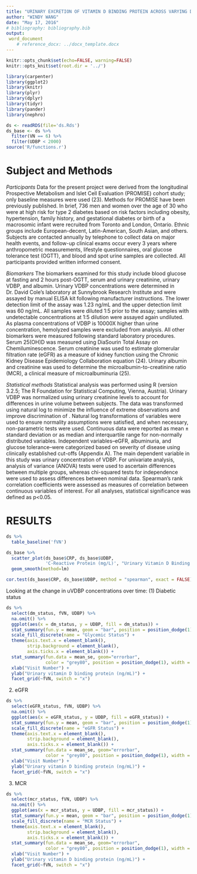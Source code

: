 ```yaml
---
title: "URINARY EXCRETION OF VITAMIN D BINDING PROTEIN ACROSS VARYING DEGREES OF KIDNEY DYSFUNCTION AND DISGLYCEMIA"
author: "WINDY WANG"
date: "May 17, 2016"
# bibliography: bibliography.bib
output:
 word_document
    # reference_docx: ../docx_template.docx
---
```


```r
knitr::opts_chunk$set(echo=FALSE, warning=FALSE)
knitr::opts_knit$set(root.dir = '../')
```

```r
library(carpenter)
library(ggplot2)
library(knitr)
library(plyr)
library(dplyr)
library(tidyr)
library(pander)
library(nephro)

ds <- readRDS(file='ds.Rds')
ds_base <- ds %>% 
  filter(VN == 6) %>% 
  filter(UDBP < 2000)
source('R/functions.r')
```

<!-- # INTRODUCTION -->

<!-- Diabetes rates in Canada have almost doubled over the past decade and it is projected that they will continue to rise (1). In 2010, the prevalence of diabetes across 216 countries was found to be 6.4%, and is expected to increase to 7.7% by 2030 (2). While there are a number of complications associated with type 2 diabetes mellitus (T2DM), diabetic nephropathy (DN) is a major cause of morbidity and mortality. DN often results in end stage renal disease (ESRD), which can only be treated by kidney transplant or dialysis (3, 4). The early stages of DN is marked by microalbuminuria, where small amounts of albumin are leaked into the urine due to permeability problems in the kidney glomerulus. -->

<!-- Poor vitamin D status is frequently observed in patients with T2DM. 7-dehydrocholesterol from sunlight and cholecalciferol from the diet are the precursors to active vitamin D (5). One hydroxyl group is added by 25-hydroxylase in the liver to form 25-hydroxyvitamin D3 (25(OH)D), the storage form of vitamin D. Another hydroxyl group is added in the kidneys by 1α-hydroxylase to give active 1,25-dihydroxyvitamin D3 (1,25(OH)2D) (5, 6). Both 25(OH)D and 1,25(OH)2D are bound to proteins in circulation (6). The vitamin D binding protein (VDBP) carries 85-90% of vitamin D metabolites (7, 8). -->

<!-- It is well recognized from cross-sectional studies that low vitamin D status is common in diabetes (9, 10). Prospective studies have reported consistent associations of low 25(OH)D with incident diabetes (11–13), but randomized control trials (RTCs) involving vitamin D supplementation have been inconsistent to date. Notwithstanding the fact that most existing trials have been poorly designed (in terms of duration, sample size, supplemented dose, outcome characterization, etc), but the general finding to date is that supplementation does not affect glucose tolerance in those with normal glycemia, but there have been slight improvements to fasting glucose levels and insulin sensitivity in subjects with impaired glucose tolerance and diabetes (14). -->

<!-- There are various mechanisms which link vitamin D to diabetes pathology. Rat models have demonstrated that pancreatic insulin secretion is inhibited by vitamin D deficiency (15). Injection of 1,25(OH)2D significantly increases β-cell cytosolic Ca2+ levels, which promotes the exocytosis of insulin from islet cells (16). Vitamin D can also bind to intracellular vitamin D receptors to regulate the body’s response to glucose by altering transcription of insulin receptor genes (17). As well, vitamin D has been found to improve insulin sensitivity in peripheral tissues (18, 19). -->

<!-- Currently, it is unclear whether hypovitaminosis D is a cause or consequence of diabetes pathology. While there is considerable research currently focused on low vitamin D levels as a risk factor for the development of diabetes, it is also conceivable that hypovitaminosis D may also be caused by diabetes pathophysiology itself (i.e. be a consequence of the disease). There are a number of potential pathways through which diabetes may cause poor vitamin D status, such as co-morbidity (including obesity), low levels of physical activity, low sun exposure, and chronic inflammation (20).  Recently, a paper by Thraikill et al. found that urinary loss of VDBP is higher in subjects with type 1 diabetes compared to healthy controls, which raises the novel idea that renal excretion of VDBP–which may still be bound to 25(OH)D–could account for hypovitaminosis D in individuals with diabetes (11).  -->

<!-- There have been a limited number of studies examining the role that urinary excretion of VDBP plays in the pathology of diabetes, and findings have been inconclusive. A cross-sectional study conducted by Thrailkill et al. in 115 subjects with type 1 diabetes (T1DM) and 55 age-matched controls showed that there is exaggerated urinary loss of VDBP in T1DM subjects compared to non-diabetic age-matched controls, particularly in association with poorer glycemic control and albuminuria (11). Multivariate analysis showed significant positive correlations between urinary VDBP with microalbuminuria (β = 1.312), glycosylated hemoglobin (β = 0.208), average capillary glucose (β = 0.931), and serum 1,25(OH)2D concentrations (β = 0.607). The study suggests that exaggerated urinary loss of VDBP in T1DM could be contributing to the low vitamin D levels observed in this disease. Other studies support the finding that there are higher levels of urinary VDBP in diabetes compared to controls. Tian et al. (12) found that urinary VDBP was higher in diabetic patients with nephropathy and micro- or macroalbuminuria compared to healthy controls or diabetic patients with normoalbuminuria.  -->

<!-- There are supportive animal data which have focused on low vitamin D status as a result of renal reabsorption problems in diabetic rats (21). A digestion-resistant starch diet prevented urinary excretion of VDBP in rats with T1DM (22), indicating a potential pathway between glucose and VDBP elimination. Further study by Koh et al. investigated whether feeding resistant starch could similarly prevent vitamin D loss in diabetic rats. It was found that rats fed the control diet had 89% and 97% higher urinary excretion of 25(OH)D and 1,25(OH)2D respectively. Serum 25(OH)D levels were also 31% lower in the control group. Histopathologic examinations of the kidneys revealed that the resistant starch diet attenuated diabetes-mediated damage by 21%. This suggests that starch digestion plays a role in loss of VDBP. -->

<!-- However, there is limited research on the relationship between urinary VDBP loss and glycemic status. The few studies that explored the idea have mostly focused on inflammation and type 1 diabetes rather than type 2 diabetes (11, 13, 22). In addition, most studies to date have not examined at the association of urinary VDBP with both eGFR and albuminuria as measures of kidney function. -->

<!-- The objectives of this project were to examine the cross-sectional associations of urinary vitamin D binding protein concentrations with the severity of kidney dysfunction and the degree of glucose tolerance. The hypothesized finding was that subjects with more severe kidney dysfunction and glycemic status will have higher urinary concentrations of VDBP. -->

# Subject and Methods

*Participants* Data for the present project were derived from the longitudinal Prospective Metabolism and Islet Cell Evaluation (PROMISE) cohort study;  only baseline measures were used (23). Methods for PROMISE have been previously published. In brief, 736 men and women over the age of 30 who were at high risk for type 2 diabetes based on risk factors including obesity, hypertension, family history, and gestational diabetes or birth of a macrosomic infant were recruited from Toronto and London, Ontario. Ethnic groups include European-decent, Latin-American, South Asian, and others. Subjects are contacted annually by telephone to collect data on major health events, and follow-up clinical exams occur every 3 years where anthropometric measurements, lifestyle questionnaires, oral glucose tolerance test (OGTT), and blood and spot urine samples are collected. All participants provided written informed consent.

*Biomarkers* The biomarkers examined for this study include blood glucose at fasting and 2 hours post-OGTT, serum and urinary creatinine, urinary VDBP, and albumin. Urinary VDBP concentrations were determined in Dr. David Cole’s laboratory at Sunnybrook Research Institute and were assayed by manual ELISA kit following manufacturer instructions. The lower detection limit of the assay was 1.23 ng/mL and the upper detection limit was 60 ng/mL. All samples were diluted 1:5 prior to the assay; samples with undetectable concentrations at 1:5 dilution were assayed again undiluted. As plasma concentrations of VDBP is 10000X higher than urine concentration, hemolyzed samples were excluded from analysis. All other biomarkers were measured following standard laboratory procedures. Serum 25(OH)D was measured using DiaSourin Total Assay on Chemiluminescence. Serum creatinine was used to estimate glomerular filtration rate (eGFR) as a measure of kidney function using the Chronic Kidney Disease Epidemiology Collaboration equation (24). Urinary albumin and creatinine was used to determine the microalbumin-to-creatinine ratio (MCR), a clinical measure of microalbuminuria (25).

*Statistical methods* Statistical analysis was performed using R (version 3.2.5; The R Foundation for Statistical Computing, Vienna, Austria). Urinary VDBP was normalized using urinary creatinine levels to account for differences in urine volume between subjects. The data was transformed using natural log to minimize the influence of extreme observations and improve discrimination of . Natural log transformations of variables were used to ensure normality assumptions were satisfied, and when necessary, non-parametric tests were used. Continuous data were reported as mean ± standard deviation or as median and interquartile range for non-normally distributed variables. Independent variables–eGFR, albuminuria, and glucose tolerance–were categorized based on severity of disease using clinically established cut-offs (Appendix A). The main dependent variable in this study was urinary concentration of VDBP. For univariate analysis, analysis of variance (ANOVA) tests were used to ascertain differences between multiple groups, whereas chi-squared tests for independence were used to assess differences between nominal data. Spearman’s rank correlation coefficients were assessed as measures of correlation between continuous variables of interest. For all analyses, statistical significance was defined as p<0.05.


# RESULTS

```r
ds %>% 
  table_baseline('fVN')
```

```r
ds_base %>% 
  scatter_plot(ds_base$CRP, ds_base$UDBP,
               'C-Reactive Protein (mg/L)', "Urinary Vitamin D Binding Protein (ng/mL)") +
  geom_smooth(method=lm)

cor.test(ds_base$CRP, ds_base$UDBP, method = "spearman", exact = FALSE)
```

Looking at the change in uVDBP concentrations over time:
(1) Diabetic status
```r
ds %>% 
  select(dm_status, fVN, UDBP) %>% 
  na.omit() %>% 
  ggplot(aes(x = dm_status, y = UDBP, fill = dm_status)) +
  stat_summary(fun.y = mean, geom = "bar", position = position_dodge(1)) +
  scale_fill_discrete(name = "Glycemic Status") +
  theme(axis.text.x = element_blank(), 
        strip.background = element_blank(),
        axis.ticks.x = element_blank()) +
  stat_summary(fun.data = mean_se, geom="errorbar",
               color = "grey80", position = position_dodge(1), width = 0.2) +
  xlab("Visit Number") +
  ylab("Urinary vitamin D binding protein (ng/mL)") +
  facet_grid(~fVN, switch = "x")
```
 (2) eGFR
```r
ds %>% 
  select(eGFR_status, fVN, UDBP) %>% 
  na.omit() %>% 
  ggplot(aes(x = eGFR_status, y = UDBP, fill = eGFR_status)) +
  stat_summary(fun.y = mean, geom = "bar", position = position_dodge(1)) +
  scale_fill_discrete(name = "eGFR Status") +
  theme(axis.text.x = element_blank(), 
        strip.background = element_blank(),
        axis.ticks.x = element_blank()) +
  stat_summary(fun.data = mean_se, geom="errorbar",
               color = "grey80", position = position_dodge(1), width = 0.2) +
  xlab("Visit Number") +
  ylab("Urinary vitamin D binding protein (ng/mL)") +
  facet_grid(~fVN, switch = "x")
```

(3) MCR
```r
ds %>% 
  select(mcr_status, fVN, UDBP) %>% 
  na.omit() %>% 
  ggplot(aes(x = mcr_status, y = UDBP, fill = mcr_status)) +
  stat_summary(fun.y = mean, geom = "bar", position = position_dodge(1)) +
  scale_fill_discrete(name = "MCR Status") +
  theme(axis.text.x = element_blank(), 
        strip.background = element_blank(),
        axis.ticks.x = element_blank()) +
  stat_summary(fun.data = mean_se, geom="errorbar",
               color = "grey80", position = position_dodge(1), width = 0.2) +
  xlab("Visit Number") +
  ylab("Urinary vitamin D binding protein (ng/mL)") +
  facet_grid(~fVN, switch = "x")
```


